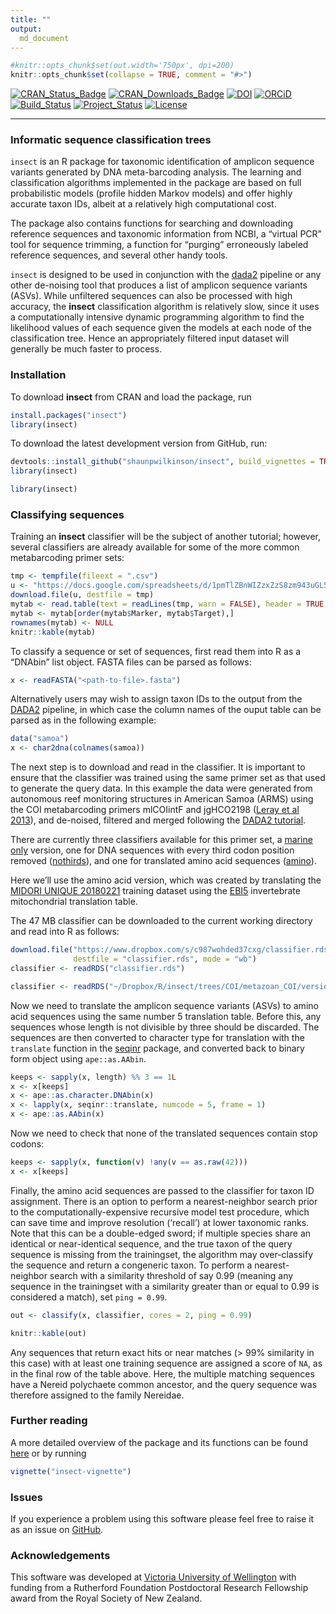 ```yaml
---
title: ""
output: 
  md_document
---
```


```r
#knitr::opts_chunk$set(out.width='750px', dpi=200)
knitr::opts_chunk$set(collapse = TRUE, comment = "#>")
```


[![CRAN_Status_Badge](http://www.r-pkg.org/badges/version/insect)](https://cran.r-project.org/package=insect)
[![CRAN_Downloads_Badge](http://cranlogs.r-pkg.org/badges/grand-total/insect)](https://cran.r-project.org/package=insect)
[![DOI](https://zenodo.org/badge/87808693.svg)](https://zenodo.org/badge/latestdoi/87808693)
[![ORCiD](https://img.shields.io/badge/ORCiD-0000--0002--7332--7931-brightgreen.svg)](http://orcid.org/0000-0002-7332-7931) 
[![Build_Status](https://travis-ci.org/shaunpwilkinson/insect.svg?branch=master)](https://travis-ci.org/shaunpwilkinson/insect)
[![Project_Status](http://www.repostatus.org/badges/latest/active.svg)](http://www.repostatus.org/#active)
[![License](https://img.shields.io/badge/License-GPL%20v3-blue.svg)](http://www.gnu.org/licenses/gpl-3.0)

--------------------------------------------------------------------------------

### Informatic sequence classification trees

`insect` is an R package for taxonomic identification of amplicon 
sequence variants generated by DNA meta-barcoding analysis. 
The learning and classification algorithms implemented in the 
package are based on full probabilistic models (profile hidden Markov models) 
and offer highly accurate taxon IDs, albeit at a relatively high computational cost.

The package also contains functions for searching and downloading reference 
sequences and taxonomic information from NCBI, 
a "virtual PCR" tool for sequence trimming, 
a function for "purging" erroneously labeled reference sequences, 
and several other handy tools.  

`insect` is designed to be used in conjunction with the 
[dada2](https://benjjneb.github.io/dada2/index.html) pipeline or any other
de-noising tool that produces a list of amplicon sequence variants (ASVs). 
While unfiltered sequences can also be processed with high accuracy, 
the **insect** classification algorithm is relatively slow, 
since it uses a computationally intensive dynamic
programming algorithm to find the likelihood values
of each sequence given the models at each node of the classification tree. 
Hence an appropriately filtered input dataset will generally be 
much faster to process.


### Installation

To download **insect** from CRAN and load the package, run

```r
install.packages("insect")
library(insect)
```

To download the latest development version from GitHub, run:

```r
devtools::install_github("shaunpwilkinson/insect", build_vignettes = TRUE) 
library(insect)
```

```r
library(insect)
```



### Classifying sequences

Training an **insect** classifier will be the subject of another tutorial;
however, several classifiers are already available for some of the more common metabarcoding primer
sets:

<!-- note newlines needed between html tags and code chunk -->

<div class="verysmall">

```r
tmp <- tempfile(fileext = ".csv")
u <- "https://docs.google.com/spreadsheets/d/1pmTlZBnWIZzxZzS8zm943uGL56qpDPBmoOBht9OzVvQ/export?gid=0&format=csv"
download.file(u, destfile = tmp)
mytab <- read.table(text = readLines(tmp, warn = FALSE), header = TRUE,  sep = ",", stringsAsFactors = FALSE)
mytab <- mytab[order(mytab$Marker, mytab$Target),]
rownames(mytab) <- NULL
knitr::kable(mytab)
```

</div>

To classify a sequence or set of sequences, first read them into R as a "DNAbin" 
list object. FASTA files can be parsed as follows:

```r
x <- readFASTA("<path-to-file>.fasta")
```

Alternatively users may wish to assign taxon IDs to the output from the 
[DADA2](https://www.nature.com/articles/nmeth.3869)
pipeline, in which case the column names of the ouput
table can be parsed as in the following example:

```r
data("samoa") 
x <- char2dna(colnames(samoa))
```

The next step is to download and read in the classifier.
It is important to ensure that the classifier was trained using the
same primer set as that used to generate the query data.
In this example the data were generated from 
autonomous reef monitoring structures in 
American Samoa (ARMS) using the COI metabarcoding primers mlCOIintF and jgHCO2198 
([Leray et al 2013](https://frontiersinzoology.biomedcentral.com/articles/10.1186/1742-9994-10-34)),
and de-noised, filtered and merged following the 
[DADA2 tutorial](https://benjjneb.github.io/dada2/tutorial.html).

There are currently three classifiers available for this primer set, 
a [marine only](https://www.dropbox.com/s/vn1yit2wkug9f7p/classifier.rds?dl=1) version,
one for DNA sequences with every third codon position removed 
([nothirds](https://www.dropbox.com/s/bfvqnggi4jt591i/classifier.rds?dl=1)), 
and one for translated amino acid sequences 
([amino](https://www.dropbox.com/s/c987wohded37cxg/classifier.rds?dl=1)).

Here we'll use the amino acid version, which was created by translating the 
[MIDORI UNIQUE 20180221](http://reference-midori.info/download.php)
training dataset using the [EBI5](https://www.ebi.ac.uk/ena/browse/translation-tables) 
invertebrate mitochondrial translation table.

The 47 MB classifier can be downloaded to the current working directory 
and read into R as follows:

```r
download.file("https://www.dropbox.com/s/c987wohded37cxg/classifier.rds?dl=1", 
              destfile = "classifier.rds", mode = "wb")
classifier <- readRDS("classifier.rds")
```

```r
classifier <- readRDS("~/Dropbox/R/insect/trees/COI/metazoan_COI/version_4/amino/classifier.rds")
```

Now we need to translate the amplicon sequence variants (ASVs) 
to amino acid sequences using the same number 5 translation table. 
Before this, any sequences
whose length is not divisible by three should be discarded. 
The sequences are then converted to character type for translation 
with the `translate` function in the 
[seqinr](https://cran.r-project.org/package=seqinr) package, and
converted back to binary form object using `ape::as.AAbin`.

```r
keeps <- sapply(x, length) %% 3 == 1L
x <- x[keeps]
x <- ape::as.character.DNAbin(x)
x <- lapply(x, seqinr::translate, numcode = 5, frame = 1)
x <- ape::as.AAbin(x)
```

Now we need to check that none of the translated sequences contain stop codons:

```r
keeps <- sapply(x, function(v) !any(v == as.raw(42)))
x <- x[keeps]
```

Finally, the amino acid sequences are passed to the classifier for taxon ID
assignment.
There is an option to perform a nearest-neighbor search prior to the 
computationally-expensive recursive model test procedure, which can save 
time and improve resolution ('recall') at lower taxonomic ranks.
Note that this can be a double-edged sword; if multiple species share
an identical or near-identical sequence, and the true taxon of the query sequence
is missing from the trainingset, the algorithm may over-classify the sequence
and return a congeneric taxon.
To perform a nearest-neighbor search with a similarity threshold of say 0.99
(meaning any sequence in the trainingset with a similarity greater than or 
equal to 0.99 is considered a match), set `ping = 0.99`.


```r
out <- classify(x, classifier, cores = 2, ping = 0.99)
```


<!-- note newlines needed between html tags and code chunk -->

<div class="verysmall">

```r
knitr::kable(out)
```

</div>


Any sequences that return exact hits or near matches (> 99% similarity in this case) 
with at least one training sequence are assigned 
a score of `NA`, as in the final row of the table above. 
Here, the multiple matching sequences have a Nereid polychaete common ancestor,
and the query sequence was therefore assigned to the family Nereidae.


### Further reading

A more detailed overview of the package and its functions can be found
[here](https://rpubs.com/shaunpwilkinson/insect) or by running

```r
vignette("insect-vignette")
```

### Issues

If you experience a problem using this software please feel free to
raise it as an issue on [GitHub](http://github.com/shaunpwilkinson/insect/issues).


### Acknowledgements

This software was developed at 
[Victoria University of Wellington](http://www.victoria.ac.nz/) 
with funding from a Rutherford Foundation Postdoctoral Research Fellowship 
award from the Royal Society of New Zealand.


